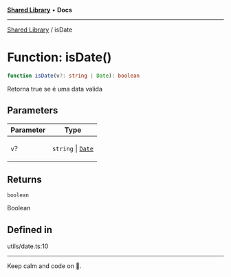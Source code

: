 
<Meta title="Libs/Shared/functions/isDate" />



[**Shared Library**](/?path=/docs/libs-shared-overview--page) • **Docs**

***

[Shared Library](/?path=/docs/libs-shared-overview--page) / isDate

# Function: isDate()

```ts
function isDate(v?: string | Date): boolean
```

Retorna true se é uma data valida

## Parameters

<table>
<thead>
<tr>
<th>Parameter</th>
<th>Type</th>
</tr>
</thead>
<tbody>
<tr>
<td>

`v`?

</td>
<td>

`string` \| [`Date`](https://developer.mozilla.org/docs/Web/JavaScript/Reference/Global_Objects/Date)

</td>
</tr>
</tbody>
</table>

## Returns

`boolean`

Boolean

## Defined in

utils/date.ts:10


***

Keep calm and code on 🤘.